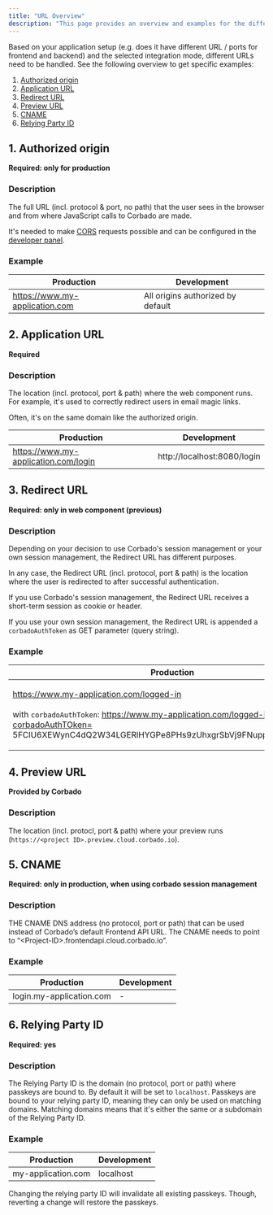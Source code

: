 ```yaml
---
title: "URL Overview"
description: "This page provides an overview and examples for the different URL types used with Corbado."
---
```


Based on your application setup (e.g. does it have different URL / ports for frontend and backend) and the selected integration mode, different URLs need to be handled. See the following overview to get specific examples:

1. [Authorized origin](#1-authorized-origin)
2. [Application URL](#2-application-url)
3. [Redirect URL](#3-redirect-url)
4. [Preview URL](#4-preview-url)
5. [CNAME](#5-cname)
6. [Relying Party ID](#6-relying-party-id)

## 1. Authorized origin

**Required: only for production**

### Description

The full URL (incl. protocol & port, no path) that the user sees in the browser and from where JavaScript calls to Corbado are made.

It's needed to make [CORS](/corbado-complete/helpful-guides/cross-origin-resource-sharing-cors) requests possible and can be
configured in the [developer panel](https://app.corbado.com/settings/general?tab=Authorized+origins).

### Example

| Production                     | Development                       |
|--------------------------------|-----------------------------------|
| https://www.my-application.com | All origins authorized by default |

## 2. Application URL

**Required**

### Description

The location (incl. protocol, port & path) where the web component runs.
For example, it's used to correctly redirect users in email magic links.

Often, it's on the same domain like the authorized origin.

| Production                           | Development                 |
|--------------------------------------|-----------------------------|
| https://www.my-application.com/login | http://localhost:8080/login |

## 3. Redirect URL

**Required: only in web component (previous)**

### Description

Depending on your decision to use Corbado's session management or your own session management, the Redirect URL has different purposes.

In any case, the Redirect URL (incl. protocol, port & path) is the location where the user is redirected to after successful authentication.

If you use Corbado's session management, the Redirect URL receives a short-term session as cookie or header.

If you use your own session management, the Redirect URL is appended a `corbadoAuthToken` as GET parameter (query string).

### Example

| Production                                                                                                                                                                                                               | Development                                                                                                                                                                                                 |
|--------------------------------------------------------------------------------------------------------------------------------------------------------------------------------------------------------------------------|-------------------------------------------------------------------------------------------------------------------------------------------------------------------------------------------------------------|
| <p>https://www.my-application.com/logged-in<br/><br/>with <code>corbadoAuthToken</code>: https://www.my-application.com/logged-in?corbadoAuthTOken= 5FClU6XEWynC4dQ2W34LGERlHYGPe8PHs9zUhxgrSbVj9FNupp5lE5z4lMoRpDlP</p> | <p>http://localhost:8080/logged-in<br/><br/>with <code>corbadoAuthToken</code>: http://localhost:8080/logged-in?corbadoAuthToken= 5FClU6XEWynC4dQ2W34LGERlHYGPe8PHs9zUhxgrSbVj9FNupp5lE5z4lMoRpDlP:8080</p> |

## 4. Preview URL

**Provided by Corbado**

### Description

The location (incl. protocl, port & path) where your preview runs (`https://<project ID>.preview.cloud.corbado.io`).

## 5. CNAME

**Required: only in production, when using corbado session management**

### Description

THE CNAME DNS address (no protocol, port or path) that can be used instead of Corbado’s default Frontend API URL.
The CNAME needs to point to “\<Project-ID>.frontendapi.cloud.corbado.io”.

### Example

| Production               | Development |
|--------------------------|-------------|
| login.my-application.com | -           |

## 6. Relying Party ID

**Required: yes**

### Description

The Relying Party ID is the domain (no protocol, port or path) where passkeys are bound to.
By default it will be set to `localhost`.
Passkeys are bound to your relying party ID, meaning they can only be used on matching domains.
Matching domains means that it's either the same or a subdomain of the Relying Party ID.&#x20;

### Example

| Production         | Development |
|--------------------|-------------|
| my-application.com | localhost   |

<Warning>
    Changing the relying party ID will invalidate all existing passkeys.
    Though, reverting a change will restore the passkeys.
</Warning>

